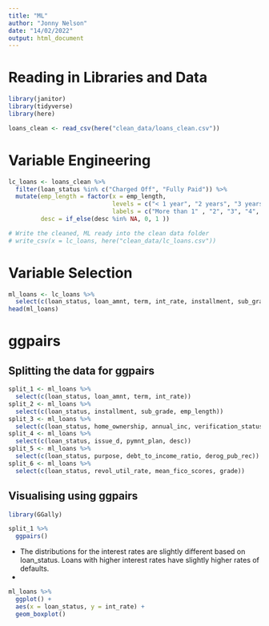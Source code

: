 ```yaml
---
title: "ML"
author: "Jonny Nelson"
date: "14/02/2022"
output: html_document
---
```


# Reading in Libraries and Data

```r
library(janitor)
library(tidyverse)
library(here)

loans_clean <- read_csv(here("clean_data/loans_clean.csv"))
```

# Variable Engineering

```r
lc_loans <- loans_clean %>%
  filter(loan_status %in% c("Charged Off", "Fully Paid")) %>%
  mutate(emp_length = factor(x = emp_length,
                             levels = c("< 1 year", "2 years", "3 years", "4 years", "5 years", "6 years", "7 years", "8 years", "9 years", "10+ years"),
                             labels = c("More than 1" , "2", "3", "4", "5", "6", "7", "8", "9", "10 +")),
         desc = if_else(desc %in% NA, 0, 1 )) 

# Write the cleaned, ML ready into the clean data folder
# write_csv(x = lc_loans, here("clean_data/lc_loans.csv"))
```

# Variable Selection

```r
ml_loans <- lc_loans %>%
  select(c(loan_status, loan_amnt, term, int_rate, installment, sub_grade, emp_length, home_ownership, annual_inc, verification_status, issue_d, pymnt_plan, desc, purpose, debt_to_income_ratio, derog_pub_rec, revol_util_rate, mean_fico_scores, grade))
head(ml_loans)
```

# ggpairs

## Splitting the data for ggpairs

```r
split_1 <- ml_loans %>%
  select(c(loan_status, loan_amnt, term, int_rate))
split_2 <- ml_loans %>%
  select(c(loan_status, installment, sub_grade, emp_length))
split_3 <- ml_loans %>%
  select(c(loan_status, home_ownership, annual_inc, verification_status))
split_4 <- ml_loans %>%
  select(c(loan_status, issue_d, pymnt_plan, desc))
split_5 <- ml_loans %>%
  select(c(loan_status, purpose, debt_to_income_ratio, derog_pub_rec))
split_6 <- ml_loans %>%
  select(c(loan_status, revol_util_rate, mean_fico_scores, grade))
```

## Visualising using ggpairs

```r
library(GGally)
```

```r
split_1 %>%
  ggpairs()
```
* The distributions for the interest rates are slightly different based on loan_status. Loans with higher interest rates have slightly higher rates of defaults.
* 

```r
ml_loans %>%
  ggplot() +
  aes(x = loan_status, y = int_rate) +
  geom_boxplot()
```

